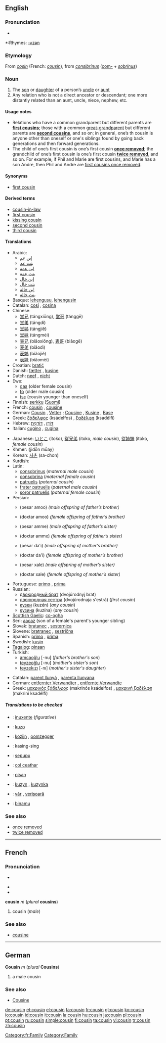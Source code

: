 {{see|Cousin}}
{{wikipedia|dab=cousin (disambiguation)|cousin}}
==English==

===Pronunciation===
*{{audio|en-us-cousin.ogg|Audio (US)}}

*:Rhymes: [[Rhymes:English:-ʌzən|-ʌzən]]

===Etymology===
From {{OF.}} ''[[cosin]]'' (French: ''[[cousin]]''), from {{L.}} ''[[consibrinus]]'' ([[com-]] + ''[[sobrinus]]'')

===Noun===
{{wikipedia}}
{{en-noun}}

# The [[son]] or [[daughter]] of a person’s [[uncle]] or [[aunt]]
# Any relation who is not a direct ancestor or descendant; one more distantly related than an aunt, uncle, niece, nephew, etc.

====Usage notes====
*Relations who have a common grandparent but different parents are '''[[first cousin]]s'''; those with a common [[great-grandparent]] but different parents are '''[[second cousin]]s''', and so on; in general, one’s {{n}}th cousin is anyone other than oneself or one's siblings found by going back {{n}} generations and then forward {{n}} generations.
*The child of one’s first cousin is one’s first cousin '''[[once removed]]'''; the grandchild of one’s first cousin is one’s first cousin '''[[twice removed]]''', and so on. For example, if Phil and Marie are first cousins, and Marie has a son Andre, then Phil and Andre are [[first cousin once removed|first cousins once removed]].

====Synonyms====
*{{italbrac-colon|son or daughter of a person's uncle or aunt}} [[first cousin]]

====Derived terms====
*[[cousin-in-law]]
*[[first cousin]]
*[[kissing cousin]]
*[[second cousin]]
*[[third cousin]]

====Translations====
{{trans-top|son or daughter of a person’s uncle or aunt}}
*Arabic:
**[[إبن عم]] {{italbrac|paternal uncle’s son}}
**[[بنت عم]] {{italbrac|paternal uncle’s daughter}}
**[[إبن عمة]] {{italbrac|paternal aunt’s son}}
**[[بنت عمة]] {{italbrac|paternal aunt’s daughter}}
**[[إبن خال]] {{italbrac|maternal uncle’s son}}
**[[بنت خال]] {{italbrac|maternal uncle’s daughter}}
**[[إبن خالة]] {{italbrac|maternal aunt’s son}}
**[[بنت خالة]] {{italbrac|maternal aunt’s daughter}}
*Basque: [[lehengusu]], [[lehengusin]] {{italbrac|female}}
*Catalan: [[cosí]] {{m}}, [[cosina]] {{f}}
*Chinese:
**[[堂兄]] (tángxiōng), [[堂哥]] (tánggē) {{italbrac|father’s brother’s son older than oneself}}
**[[堂弟]] (tángdì) {{italbrac|father’s brother’s son younger than oneself}}
**[[堂姊]] (tángjiě) {{italbrac|father’s brother’s daughter older than oneself}}
**[[堂妹]] (tángmèi) {{italbrac|father’s brother’s daughter younger than oneself}}
**[[表兄]] (biǎoxiōng), [[表哥]] (biǎogē) {{italbrac|mother’s brother’s, or either parent’s sister’s, son older than oneself}}
**[[表弟]] (biǎodì) {{italbrac|mother's brother's, or either parent's sister's, son younger than oneself}}
**[[表姊]] (biǎojiě) {{italbrac|mother's brother's, or either parent's, sister's, daughter older than oneself}}
**[[表妹]] (biǎomèi) {{italbrac|mother's brother's, or either parent's sister's, daughter younger than oneself}}
*Croatian: [[bratić]]
*Danish: [[fætter]] {{c}} {{italbrac|male}}, [[kusine]] {{c}} {{italbrac|female}}
*Dutch: [[neef]] {{italbrac|male cousin or nephew}}, [[nicht]] {{italbrac|female cousin or niece}}
*Ewe:
**[[daa]] (older female cousin)
**[[fo]] (older male cousin)
**[[tsɛ]] (cousin younger than oneself)
*Finnish: [[serkku]] ([[:fi:serkku|Suomi]])
*French: [[cousin#French|cousin]] {{m}}, [[cousine]] {{f}}
*German: [[Cousin]] {{m}}, [[Vetter]] {{m}}; [[Cousine]] {{f}}, [[Kusine]] {{f}}, [[Base#German|Base]] {{f}} {{italbrac|regional}}
*Greek: [[ξάδελφος]] (ksádelfos) {{m}}, [[ξαδέλφη]] (ksadélfi) {{f}}
*Hebrew: [[דּוֹדָן]] {{m}}, [[דּוֹדָנִית]] {{f}}
*Italian: [[cugino]] {{m}}, [[cugina]] {{f}}
{{trans-mid}}
*Japanese: [[いとこ]] (itoko), [[従兄弟]] (itoko, ''male cousin''), [[従姉妹]] (itoko, ''female cousin'')
*Khmer: {{KMchar|[[ជីដូនមួយ]]}} (jidōn mūay)
*Korean: [[사촌]] (sa-chon)
*Kurdish: {{KUchar|[[ئامۆزا]]}}
*Latin:
**[[consobrinus]] (''maternal male cousin'')
**[[consobrina]] (''maternal female cousin'')
**[[patruelis]] (''paternal cousin'')
**[[frater patruelis]] (''paternal male cousin'')
**[[soror patruelis]] (''paternal female cousin'')
*Persian:
**{{FAchar|[[پسرعمو]]}} (pesar amoo) ''(male offspring of father’s brother)''
**{{FAchar|[[دختر عمو]]}} (doxtar amoo) ''(female offspring of father’s brother)''
**{{FAchar|[[پسرعمه]]}} (pesar amme) ''(male offspring of father’s sister)''
**{{FAchar|[[دختر عمه]]}} (doxtar amme) ''(female offspring of father’s sister)''
**{{FAchar|[[پسردایی]]}} (pesar da'i) ''(male offspring of mother’s brother)''
**{{FAchar|[[دختر دایی]]}} (doxtar da'i) ''(female offspring of mother’s brother)''
**{{FAchar|[[پسر خاله]]}} (pesar xale) ''(male offspring of mother’s sister)''
**{{FAchar|[[دختر خاله]]}} (doxtar xale) ''(female offspring of mother’s sister)''
*Portuguese: [[primo#Portuguese|primo]] {{m}}, [[prima#Portuguese|prima]] {{f}}
*Russian:
**[[двоюродный брат]] (dvojúrodnyj brat) {{m}} {{italbrac|first cousin}}
**[[двоюродная сестра]] (dvojúrodnaja s'estrá) {{f}} (''first cousin'')
**[[кузен]] (kuzén) {{m}} (''any cousin'')
**[[кузина]] (kuzína) {{f}} (''any cousin'')
*[[Scottish Gaelic]]: [[co-ogha]] {{m}}
*Seri: [[aacaz]] (son of a female's parent's younger sibling)
*Slovak: [[bratanec#Slovak|bratanec]] {{m}}, [[sesternica#Slovak|sesternica]] {{f}}
*Slovene: [[bratranec]] {{m}}, [[sestrična]] {{f}}
*Spanish: [[primo#Spanish|primo]] {{m}}, [[prima#Spanish|prima]] {{f}}
*Swedish: [[kusin]] {{c}}
*[[Tagalog]]: [[pinsan]]
*Turkish:
**[[amcaoğlu]] [-nu] (''father's brother's son'')
**[[teyzeoğlu]] [-nu] (''mother's sister's son'')
**[[teyzekızı]] [-nı] (''mother's sister's daughter'')
{{trans-bottom}}

{{trans-top|distant relation}}
*Catalan: [[parent llunyà]] {{m}}, [[parenta llunyana]] {{f}}
*German: [[entfernter Verwandter]] {{m}}, [[entfernte Verwandte]] {{f}}
*Greek: [[μακρινός ξάδελφος]] (makrinós ksádelfos) {{m}}, [[μακρινή ξαδέλφη]] (makriní ksadélfi) {{f}}
{{trans-mid}}
{{trans-bottom}}

=====Translations to be checked=====
<!--Remove this section once all of the translations below have been moved into the tables above.-->
{{checktrans}}
*{{ttbc|Basque}}: [[inuxente]] (''figurative'')
*{{ttbc|Esperanto}}: [[kuzo]]
*{{ttbc|Flemish}}: [[kozijn]] {{m}}, [[oomzegger]] {{m}}
*{{ttbc|Ibaloi}}: kasing-sing
*{{ttbc|Indonesian}}: [[sepupu]]
*{{ttbc|Irish}}: [[col ceathar]]
*{{ttbc|Kapampangan}}: [[pisan]]
*{{ttbc|Polish}}: [[kuzyn]] {{m}}, [[kuzynka]] {{f}}
*{{ttbc|Romanian}}: [[văr]] {{m}}, [[verişoară]] {{f}}
*{{ttbc|Swahili}}: [[binamu]]

===See also===
*[[once removed]]
*[[twice removed]]

----

==French==

===Pronunciation===
*{{audio|en-us-cousin.ogg|Audio (US)}}

*{{IPA|/ku.zɛ̃/}}
*{{SAMPA|/ku.zE~/}}

'''cousin''' ''m'' (''plural'' '''cousins''')

# cousin (''male'')

===See also===
*[[cousine#French|cousine]]

[[Category:fr:Family]]

----

==German==

'''Cousin''' ''m'' (''plural'' '''Cousins''')

# a male cousin

===See also===
*[[Cousine#German|Cousine]]

[[Category:Family]]

[[de:cousin]]
[[et:cousin]]
[[el:cousin]]
[[fa:cousin]]
[[fr:cousin]]
[[gl:cousin]]
[[ko:cousin]]
[[io:cousin]]
[[id:cousin]]
[[it:cousin]]
[[la:cousin]]
[[hu:cousin]]
[[ja:cousin]]
[[pl:cousin]]
[[pt:cousin]]
[[ru:cousin]]
[[simple:cousin]]
[[fi:cousin]]
[[ta:cousin]]
[[vi:cousin]]
[[tr:cousin]]
[[zh:cousin]]